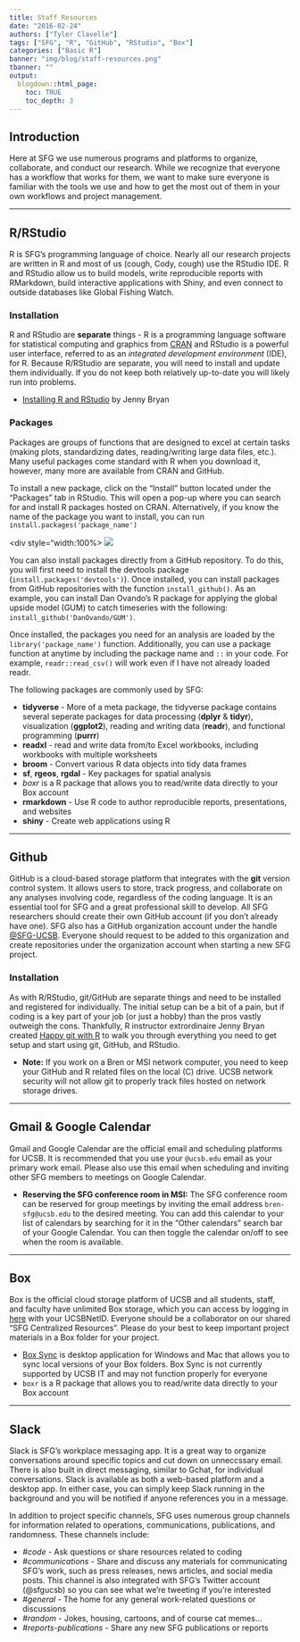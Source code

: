 ```yaml
---
title: Staff Resources
date: "2016-02-24"
authors: ["Tyler Clavelle"]
tags: ["SFG", "R", "GitHub", "RStudio", "Box"]
categories: ["Basic R"]
banner: "img/blog/staff-resources.png"
tbanner: ""
output: 
  blogdown::html_page:
    toc: TRUE
    toc_depth: 3
---
```


## **Introduction**
Here at SFG we use numerous programs and platforms to organize, collaborate, and conduct our research. While we recognize that everyone has a workflow that works for them, we want to make sure everyone is familiar with the tools we use and how to get the most out of them in your own workflows and project management.

***

## **R/RStudio**
R is SFG's programming language of choice. Nearly all our research projects are
written in R and most of us (cough, Cody, cough) use the RStudio IDE. R and RStudio allow us
to build models, write reproducible reports with RMarkdown, build interactive applications with
Shiny, and even connect to outside databases like Global Fishing Watch.  

### Installation
R and RStudio are **separate** things - R is a programming language software for statistical computing and graphics from [CRAN](https://cran.r-project.org) and RStudio is a powerful user interface, referred to as an *integrated development environment* (IDE), for R. Because R/RStudio are separate, you will need to install and update them individually. If you do not keep both relatively up-to-date you will likely run into problems. 

+ [Installing R and RStudio](http://stat545.com/block000_r-rstudio-install.html) by Jenny Bryan

### Packages
Packages are groups of functions that are designed to excel at certain tasks (making plots, standardizing dates, reading/writing large data files, etc.). Many useful packages come standard with R when you download it, however, many more are available from CRAN and GitHub. 

To install a new package, click on the "Install" button located under the "Packages" tab in RStudio. This will open a pop-up where you can search for and install R packages hosted on CRAN. Alternatively, if you know the name of the package you want to install, you can run `install.packages('package_name')`

<div style="width:100%>
![](staff-resources-package-install.png)
</div>
  
You can also install packages directly from a GitHub repository. To do this, you will first need to install the devtools package (`install.packages('devtools')`). Once installed, you can install packages from GitHub repositories with the function `install_github()`. As an example, you can install Dan Ovando's R package for applying the global upside model (GUM) to catch timeseries with the following: `install_github('DanOvando/GUM')`.

Once installed, the packages you need for an analysis are loaded by the `library('package_name')` function. Additionally, you can use a package function at anytime by including the package name and `::` in your code. For example, `readr::read_csv()` will work even if I have not already loaded readr.

The following packages are commonly used by SFG:

+ **tidyverse** - More of a meta package, the tidyverse package contains several seperate packages for data processing (**dplyr** & **tidyr**), visualization (**ggplot2**), reading and writing data (**readr**), and functional programming (**purrr**)
+ **readxl** - read and write data from/to Excel workbooks, including workbooks with multiple worksheets
+ **broom** - Convert various R data objects into tidy data frames
+ **sf**, **rgeos**, **rgdal** - Key packages for spatial analysis 
+ *boxr* is a R package that allows you to read/write data directly to your Box account 
+ **rmarkdown** - Use R code to author reproducible reports, presentations, and websites
+ **shiny** - Create web applications using R

***
## **Github**
GitHub is a cloud-based storage platform that integrates with the **git** version control system. It allows users to store, track progress, and collaborate on any analyses involving code, regardless of the coding language. It is an essential tool for SFG and a great professional skill to develop. All SFG researchers should create their own GitHub account (if you don't already have one). SFG also has a GitHub organization account under the handle [\@SFG-UCSB](https://github.com/SFG-UCSB). Everyone should request to be added to this organization and create repositories under the organization account when starting a new SFG project.

### Installation
As with R/RStudio, git/GitHub are separate things and need to be installed and registered for individually. The initial setup can be a bit of a pain, but if coding is a key part of your job (or just a hobby) than the pros vastly outweigh the cons. Thankfully, R instructor extrordinaire Jenny Bryan created [Happy git with R](http://happygitwithr.com) to walk you through everything you need to get setup and start using git, GitHub, and RStudio.

  + **Note:** If you work on a Bren or MSI network computer, you need to keep your GitHub and R related files on the local (C) drive. UCSB network security will not allow git to properly track files hosted on network storage drives.

***
## **Gmail & Google Calendar**
Gmail and Google Calendar are the official email and scheduling platforms for UCSB. It is recommended that you use your `@ucsb.edu` email as your primary work email. Please also use this email when scheduling and inviting other SFG members to meetings on Google Calendar. 

  + **Reserving the SFG conference room in MSI:** The SFG conference room can be reserved for group meetings by inviting the email address `bren-sfg@ucsb.edu` to the desired meeting. You can add this calendar to your list of calendars by searching for it in the "Other calendars" search bar of your Google Calendar. You can then toggle the calendar on/off to see when the room is available.

***
## **Box**
Box is the official cloud storage platform of UCSB and all students, staff, and faculty have unlimited Box storage, which you can access by logging in [here](https://ucsb.account.box.com/login) with your UCSBNetID. Everyone should be a collaborator on our shared "SFG Centralized Resources". Please do your best to keep important project materials in a Box folder for your project.

  + [Box Sync](https://sites.box.com/sync4/) is desktop application for Windows and Mac that allows you to sync local versions of your Box folders. Box Sync is not currently supported by UCSB IT and may not function properly for everyone
  + `boxr` is a R package that allows you to read/write data directly to your Box account 

***
## **Slack**
Slack is SFG's workplace messaging app. It is a great way to organize conversations around specific topics and cut down on unneccssary email. There is also built in direct messaging, similar to Gchat, for individual conversations. Slack is available as both a web-based platform and a desktop app. In either case, you can simply keep Slack running in the background and you will be notified if anyone references you in a message.

In addition to project specific channels, SFG uses numerous group channels for information related to operations, communications, publications, and randomness. These channels include:

  + *\#code* - Ask questions or share resources related to coding
  + *\#communications* - Share and discuss any materials for communicating SFG's work, such as press releases, news articles, and social media posts. This channel is also integrated with SFG's Twitter account (@sfgucsb) so you can see what we're tweeting if you're interested
  + *\#general* - The home for any general work-related questions or discussions
  + *\#random* - Jokes, housing, cartoons, and of course cat memes...
  + *\#reports-publications* - Share any new SFG publications or reports

